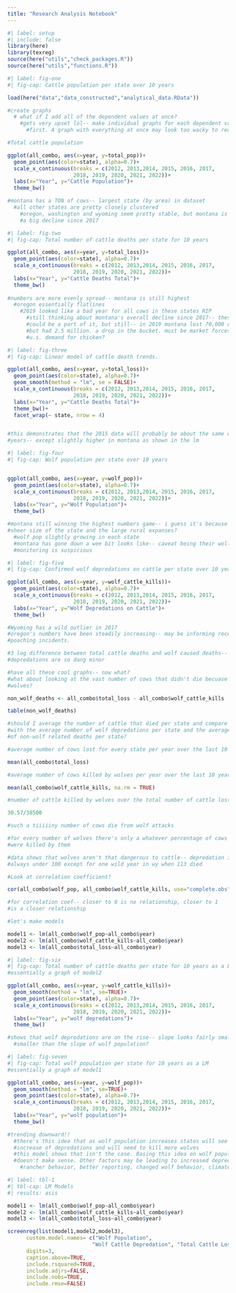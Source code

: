 ```yaml
---
title: "Research Analysis Notebook"
---
```


```r
#| label: setup
#| include: false
library(here)
library(texreg)
source(here("utils","check_packages.R"))
source(here("utils","functions.R"))
```

```r
#| label: fig-one
#| fig-cap: Cattle population per state over 10 years

load(here("data","data_constructed","analytical_data.RData"))

#create graphs
  # what if I add all of the dependent values at once?
    #gets very upset lol-- make individual graphs for each dependent variable
      #first. A graph with everything at once may look too wacky to read anyway

#Total cattle population

ggplot(all_combo, aes(x=year, y=total_pop))+
  geom_point(aes(color=state), alpha=0.7)+
  scale_x_continuous(breaks = c(2012, 2013,2014, 2015, 2016, 2017,
                     2018, 2019, 2020, 2021, 2022))+
  labs(x="Year", y="Cattle Population")+
  theme_bw()

#montana has a TON of cows-- largest state (by area) in dataset
  #all other states are pretty closely clustered
    #oregon, washington and wyoming seem pretty stable, but montana is seeing
    #a big decline since 2017

```

```r
#| label: fig-two
#| fig-cap: Total number of cattle deaths per state for 10 years

ggplot(all_combo, aes(x=year, y=total_loss))+
  geom_point(aes(color=state), alpha=0.7)+
  scale_x_continuous(breaks = c(2012, 2013,2014, 2015, 2016, 2017,
                     2018, 2019, 2020, 2021, 2022))+
  labs(x="Year", y="Cattle Deaths Total")+
  theme_bw()
  
#numbers are more evenly spread-- montana is still highest
  #oregon essentially flatlines
    #2019 looked like a bad year for all cows in these states RIP
      #still thinking about montana's overall decline since 2017-- these deaths 
      #could be a part of it, but still-- in 2019 montana lost 70,000 cows
      #but had 2.5 million. a drop in the bucket. must be market forces? less
      #u.s. demand for chicken?

```

```r
#| label: fig-three
#| fig-cap: Linear model of cattle death trends.

ggplot(all_combo, aes(x=year, y=total_loss))+
  geom_point(aes(color=state), alpha=0.7)+
  geom_smooth(method = "lm", se = FALSE)+
  scale_x_continuous(breaks = c(2012, 2013,2014, 2015, 2016, 2017,
                     2018, 2019, 2020, 2021, 2022))+
  labs(x="Year", y="Cattle Deaths Total")+
  theme_bw()+
  facet_wrap(~ state, nrow = 4)


#this demonstrates that the 2015 data will probably be about the same over the
#years-- except slightly higher in montana as shown in the lm

```

```r
#| label: fig-four
#| fig-cap: Wolf population per state over 10 years


ggplot(all_combo, aes(x=year, y=wolf_pop))+
  geom_point(aes(color=state), alpha=0.7)+
  scale_x_continuous(breaks = c(2012, 2013,2014, 2015, 2016, 2017,
                     2018, 2019, 2020, 2021, 2022))+
  labs(x="Year", y="Wolf Population")+
  theme_bw()

#montana still winning the highest numbers game-- i guess it's because of the 
#sheer size of the state and the large rural expanses? 
  #wolf pop slightly growing in each state
  #montana has gone down a wee bit looks like-- caveat being their wolf pop
  #monitoring is suspicious 

```

```r
#| label: fig-five
#| fig-cap: Confirmed wolf depredations on cattle per state over 10 years

ggplot(all_combo, aes(x=year, y=wolf_cattle_kills))+
  geom_point(aes(color=state), alpha=0.7)+
  scale_x_continuous(breaks = c(2012, 2013,2014, 2015, 2016, 2017,
                     2018, 2019, 2020, 2021, 2022))+
  labs(x="Year", y="Wolf Depredations on Cattle")+
  theme_bw()

#Wyoming has a wild outlier in 2017
#oregon's numbers have been steadily increasing-- may be informing recent 
#poaching incidents. 

#3 log difference between total cattle deaths and wolf caused deaths-- wolf 
#depredations are so dang minor 

```

```r

#have all these cool graphs-- now what? 
#what about looking at the vast number of cows that didn't die becuase of
#wolves?

non_wolf_deaths <- all_combo$total_loss - all_combo$wolf_cattle_kills

table(non_wolf_deaths)

#should I average the number of cattle that died per state and compare that 
#with the average number of wolf depredations per state and the average number 
#of non-wolf related deaths per state?

```

```r
#average number of cows lost for every state per year over the last 10 years

mean(all_combo$total_loss)

```

```r
#average number of cows killed by wolves per year over the last 10 years

mean(all_combo$wolf_cattle_kills, na.rm = TRUE)

```

```r
#number of cattle killed by wolves over the total number of cattle lost

30.57/38500

#such a tiiiiiny number of cows die from wolf attacks
```

```r
#for every number of wolves there's only a whatever percentage of cows that
#were killed by them

#data shows that wolves aren't that dangerous to cattle-- depredation is almost
#always under 100 except for one wild year in wy when 113 died

#Look at correlation coefficient? 

cor(all_combo$wolf_pop, all_combo$wolf_cattle_kills, use="complete.obs")

#for correlation coef-- closer to 0 is no relationship, closer to 1 
#is a closer relationship

```

```r

#let's make models

model1 <- lm(all_combo$wolf_pop~all_combo$year)
model2 <- lm(all_combo$wolf_cattle_kills~all_combo$year)
model3 <- lm(all_combo$total_loss~all_combo$year)

```

```r
#| label: fig-six
#| fig-cap: Total number of cattle deaths per state for 10 years as a LM
#essentially a graph of model2

ggplot(all_combo, aes(x=year, y=wolf_cattle_kills))+
  geom_smooth(method = "lm", se=TRUE)+
  geom_point(aes(color=state), alpha=0.7)+
  scale_x_continuous(breaks = c(2012, 2013,2014, 2015, 2016, 2017,
                     2018, 2019, 2020, 2021, 2022))+
  labs(x="Year", y="wolf depredations")+
  theme_bw()

#shows that wolf depredations are on the rise-- slope looks fairly small.
  #smaller than the slope of wolf population?

```

```r
#| label: fig-seven
#| fig-cap: Total wolf population per state for 10 years as a LM
#essentially a graph of model1

ggplot(all_combo, aes(x=year, y=wolf_pop))+
  geom_smooth(method = "lm", se=TRUE)+
  geom_point(aes(color=state), alpha=0.7)+
  scale_x_continuous(breaks = c(2012, 2013,2014, 2015, 2016, 2017,
                     2018, 2019, 2020, 2021, 2022))+
  labs(x="Year", y="wolf population")+
  theme_bw()

#trending downward!! 
  #there's this idea that as wolf population increases states will see an
  #increase of depredations and will need to kill more wolves
  #this model shows that isn't the case. Basing this idea on wolf population
  #doesn't make sense. Other factors may be leading to increased depredations:
    #rancher behavior, better reporting, changed wolf behavior, climate change

```

```r
#| label: tbl-1
#| tbl-cap: LM Models
#| results: asis

model1 <- lm(all_combo$wolf_pop~all_combo$year)
model2 <- lm(all_combo$wolf_cattle_kills~all_combo$year)
model3 <- lm(all_combo$total_loss~all_combo$year)

screenreg(list(model1,model2,model3),
      custom.model.names= c("Wolf Population", 
                           "Wolf Cattle Depredation", "Total Cattle Loss"),
      digits=3,
      caption.above=TRUE,
      include.rsquared=TRUE,
      include.adjrs=FALSE,
      include.nobs=TRUE,
      include.rmse=FALSE)
       
```
